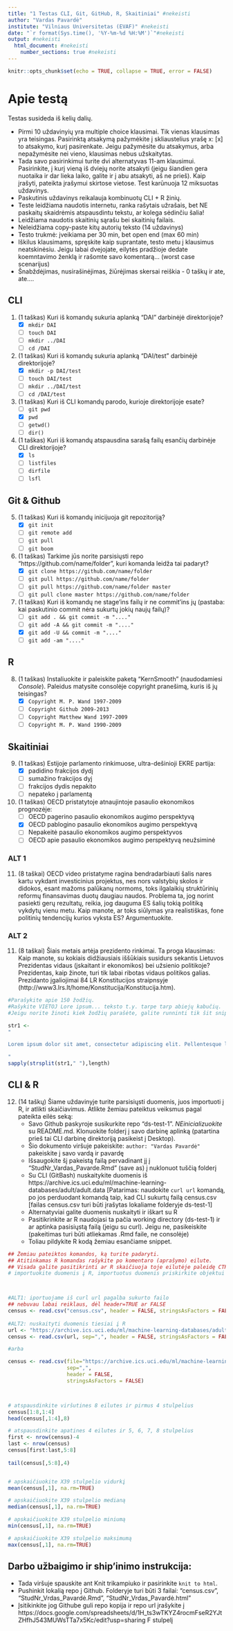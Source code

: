 ```yaml
---
title: "1 Testas CLI, Git, GitHub, R, Skaitiniai" #nekeisti
author: "Vardas Pavardė" 
institute: "Vilniaus Universitetas (EVAF)" #nekeisti 
date: "`r format(Sys.time(), '%Y-%m-%d %H:%M')`"#nekeisti
output: #nekeisti
  html_document: #nekeisti
    number_sections: true #nekeisti
---
```


```r
knitr::opts_chunk$set(echo = TRUE, collapse = TRUE, error = FALSE)
```
# Apie testą
Testas susideda iš kelių dalių. 

* Pirmi 10 uždavinyių yra multiple choice klausimai. Tik vienas klausimas yra teisingas. Pasirinktą atsakymą pažymėkite į skliaustelius yrašę x: [x] to atsakymo, kurį pasirenkate. Jeigu pažymėsite du atsakymus, arba nepažymėsite nei vieno, klausimas nebus užskaitytas. 
* Tada savo pasirinkimui turite dvi alternatyvas 11-am klausimui. Pasirinkite, į kurį vieną iš dviejų norite atsakyti (jeigu šiandien gera nuotaika ir dar lieka laiko, galite ir į abu atsakyti, aš ne prieš). Kaip įrašyti, pateikta įrašymui skirtose vietose. Test karūnuoja 12 miksuotas uždavinys.
* Paskutinis uždavinys reikalauja kombinuotų CLI + R žinių.
* Teste leidžiama naudotis internetu, ranka rašytais užrašais, bet NE paskaitų skaidrėmis atspausdintu tekstu, ar kolega sėdinčiu šalia!
* Leidžiama naudotis skaitinių sąrašu bei skaitinių failais.
* Neleidžiama copy-paste kitų autorių teksto (14 uždavinys)
* Testo trukmė: įveikiama per 30 min, bet open end (max 60 min)
* Iškilus klausimams, spręskite kaip suprantate, testo metu į klausimus neatskinėsiu. Jeigu labai dvejojate, eilytės pradžioje dedate koemntavimo ženklą ir rašomte savo komentarą... (worst case scenarijus)
* Šnabždėjimas, nusirašinėjimas, žiūrėjimas skersai reiškia - 0 taškų ir ate, ate....


## CLI
1. (1 taškas) Kuri iš komandų sukuria aplanką “DAI” darbinėjė direktorijoje?
    - [x] `mkdir DAI`
    - [ ] `touch DAI`
    - [ ] `mkdir ../DAI`
    - [ ] `cd /DAI`
    
2. (1 taškas) Kuri iš komandų sukuria aplanką “DAI/test” darbinėjė direktorijoje?
    - [x] `mkdir -p DAI/test`
    - [ ] `touch DAI/test`
    - [ ] `mkdir ../DAI/test`
    - [ ] `cd /DAI/test`

3. (1 taškas) Kuri iš CLI komandų parodo, kurioje direktorijoje esate?
    - [ ] `git pwd`
    - [x] `pwd`
    - [ ] `getwd()`
    - [ ] `dir()`

4. (1 taškas) Kuri iš komandų atspausdina sarašą failų esančių darbinėje CLI direktorijoje? 
    - [x] `ls`
    - [ ] `listfiles`
    - [ ] `dirfile`
    - [ ] `lsfl`

## Git & Github
5. (1 taškas) Kuri iš komandų inicijuoja git repozitoriją? 
    - [x] `git init`
    - [ ] `git remote add`
    - [ ] `git pull`
    - [ ] `git boom`

6. (1 taškas) Tarkime jūs norite parsisiųsti repo "https://github.com/name/folder", kuri komanda leidža tai padaryt? 
    - [x] `git clone https://github.com/name/folder`
    - [ ] `git pull https://github.com/name/folder`
    - [ ] `git pull https://github.com/name/folder master`
    - [ ] `git pull clone master https://github.com/name/folder`

7. (1 taškas) Kuri iš komandų ne stage'ins failų ir ne commit'ins jų (pastaba: kai paskutinio commit nėra sukurtų jokių naujų failų)? 
    - [ ] `git add . && git commit -m "...."`
    - [ ] `git add -A && git commit -m "...."`
    - [x] `git add -U && commit -m "...."`
    - [ ] `git add -am "...."`

## R 
8. (1 taškas) Instaliuokite ir paleiskite paketą "KernSmooth" (naudodamiesi *Console*). Paleidus matysite consolėje copyright pranešimą, kuris iš jų teisingas? 
    - [x] `Copyright M. P. Wand 1997-2009`
    - [ ] `Copyright Github 2009-2013`
    - [ ] `Copyright Matthew Wand 1997-2009`
    - [ ] `Copyright M. P. Wand 1990-2009`

## Skaitiniai
9. (1 taškas) Estijoje parlamento rinkimuose, ultra-dešinioji EKRE partija: 
    - [x] padidino frakcijos dydį
    - [ ] sumažino frakcijos dyį
    - [ ] frakcijos dydis nepakito
    - [ ] nepateko į parlamentą

10. (1 taškas) OECD pristatytoje atnaujintoje pasaulio ekonomikos prognozėje:  
    - [ ] OECD pagerino pasaulio ekonomikos augimo perspektyvą
    - [x] OECD pablogino pasaulio ekonomikos augimo perspektyvą
    - [ ] Nepakeitė pasaulio ekonomikos augimo perspektyvos
    - [ ] OECD apie pasaulio ekonomikos augimo perspektyvą neužsiminė

### ALT 1
11. (8 taškai) OECD video pristatyme ragina bendradarbiauti šalis nares kartu vykdant investicinius projektus, nes nors valstybių skolos ir didokos, esant mažoms palūkanų normoms, toks ilgalaikių struktūrinių reformų finansavimas duotų daugiau naudos. Problema ta, jog norint pasiekti gerų rezultatų, reikia, jog dauguma ES šalių tokią politiką vykdytų vienu metu. Kaip manote, ar toks siūlymas yra realistiškas, fone politinių tendencijų kurios vyksta ES? Argumentuokite.

### ALT 2
11. (8 taškai) Šiais metais artėja prezidento rinkimai. Ta proga klausimas: Kaip manote, su kokiais didžiausiais iššūkiais susidurs sekantis Lietuvos Prezidentas vidaus (įskaitant ir ekonomikos) bei užsienio politikoje? 
Prezidentas, kaip žinote, turi tik labai ribotas vidaus politikos galias. Prezidanto įgaliojimai 84 LR Konstitucijos straipnsyje (http://www3.lrs.lt/home/Konstitucija/Konstitucija.htm).


```r
#Parašykite apie 150 žodžių. 
#Rašykite VIETOJ Lore ipsum... teksto t.y. tarpe tarp abiejų kabučių.
#Jeigu norite žinoti kiek žodžių parašėte, galite runninti tik šit snippet' jo kampytyje nuspaudę ant žalio trikampio rodančio į dešinę

str1 <- 
"

Lorem ipsum dolor sit amet, consectetur adipiscing elit. Pellentesque luctus nisi sed odio rhoncus semper. Nam sit amet neque ac risus hendrerit lobortis a vitae velit. Donec tincidunt sapien ligula, at tincidunt enim aliquam non. Interdum et malesuada fames ac ante ipsum primis in faucibus. Curabitur tempus ex non velit ultrices lacinia. Aenean pulvinar nisl in quam bibendum, at cursus massa auctor. Quisque posuere orci at urna molestie varius. Proin at iaculis libero. Proin consequat, mauris eu convallis elementum, tortor leo ullamcorper lectus, eu euismod odio justo id nulla. Suspendisse eget aliquam tortor. Vivamus at dolor lobortis, feugiat quam ut, porta lorem. Ut non suscipit ante, varius facilisis risus. Fusce vel varius dui. Vestibulum ut ullamcorper urna. Phasellus iaculis eget nisi ac dictum. Phasellus consequat felis enim, ac ultricies libero vulputate vitae. Integer mollis sollicitudin volutpat. Sed et maximus lectus. Vestibulum vitae diam et odio pellentesque fermentum. Nunc non felis.

"
sapply(strsplit(str1," "),length)
```

## CLI & R
12. (14 taškų) Šiame uždavinyje turite parsisiųsti duomenis, juos importuoti į R, ir atlikti skaičiavimus. Atlikte žemiau pateiktus veiksmus pagal pateikta eilės seką:
    * Savo Github paskyroje susikurkite repo "ds-test-1". *NEinicializuokite* su README.md. Klonuokite folderį į savo darbinę aplinką (patartina prieš tai CLI darbinę direktoriją pasikeist į Desktop).
    * Šio dokumento viršuje pakeiskite: `author: "Vardas Pavardė"` pakeiskite į savo vardą ir pavardę
    * Išsaugokite šį pakeistą failą pervadinant jį į "StudNr_Vardas_Pavarde.Rmd" (save as) į nuklonuot tuščią folderį
    * Su CLI (GitBash) nuskaitykite duomenis iš https://archive.ics.uci.edu/ml/machine-learning-databases/adult/adult.data 
    [Patarimas: naudokite `curl url` komandą, po jos perduodant komandą taip, kad CLI sukurtų failą census.csv [failas census.csv turi būti įrašytas lokaliame folderyje ds-test-1]
    * Alternatyviai galite duomenis nuskaityti ir iškart su R
    * Pasitikrinkite ar R naudojasi ta pačia working directory (ds-test-1) ir ar aptinka pasisiųstą failą (jeigu su curl). Jeigu ne, pasikeiskite (pakeitimas turi būti atliekamas .Rmd faile, ne consolėje)
    * Toliau pildykite R kodą žemiau esančiame snippet. 

```r
## Žemiau pateiktos komandos, ką turite padaryti. 
## Atitinkamas R komandas rašykite po komentaro (aprašymo) eilute. 
## Visada galite pasitikrinti ar R skaičiuoja toje eilutėje paleidę CTRL+ENTER, arba visą snippet su žaliu trikampiu
# importuokite duomenis į R, importuotus duomenis priskirkite objektui census <- ....



#ALT1: iportuojame iš curl url pagalba sukurto failo
## nebuvau labai reiklaus, dėl header=TRUE ar FALSE
census <- read.csv("census.csv", header = FALSE, stringsAsFactors = FALSE)
 
#ALT2: nuskaityti duomenis tiesiai į R
url <- "https://archive.ics.uci.edu/ml/machine-learning-databases/adult/adult.data"
census <- read.csv(url, sep=",", header = FALSE, stringsAsFactors = FALSE)

#arba

census <- read.csv(file="https://archive.ics.uci.edu/ml/machine-learning-databases/adult/adult.data",
                   sep=",",
                   header = FALSE, 
                   stringsAsFactors = FALSE)



# atspausdinkite viršutines 8 eilutes ir pirmus 4 stulpelius
census[1:8,1:4]
head(census[,1:4],8)

# atspausdinkite apatines 4 eilutes ir 5, 6, 7, 8 stulpelius  
first <- nrow(census)-4
last <- nrow(census)
census[first:last,5:8]
 
tail(census[,5:8],4)


# apskaičiuokite X39 stulpelio vidurkį
mean(census[,1], na.rm=TRUE)

# apskaičiuokite X39 stulpelio medianą
median(census[,1], na.rm=TRUE)

# apskaičiuokite X39 stulpelio miniumą
min(census[,1], na.rm=TRUE)

# apskaičiuokite X39 stulpelio maksimumą 
max(census[,1], na.rm=TRUE)

```


## Darbo užbaigimo ir ship'inimo instrukcija:
* Tada viršuje spauskite ant Knit trikampiuko ir pasirinkite `knit to html`. 
* Pushinkit lokalią repo į Github. Folderyje turi būti 3 failai: "census.csv", "StudNr_Vrdas_Pavardė.Rmd", "StudNr_Vrdas_Pavardė.html"
* Įsitikinkite jog Githube guli repo kopija ir repo url įrašykite į https://docs.google.com/spreadsheets/d/1H_ts3wTKYZ4rocmFseR2YJtZHfhJ543MUWsTTa7x5Kc/edit?usp=sharing F stulpelį




